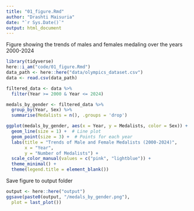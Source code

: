 ```yaml
---
title: "01_figure.Rmd"
author: "Drashti Maisuria"
date: "`r Sys.Date()`"
output: html_document
---
```


Figure showing the trends of males and females medaling over the years 2000-2024
```r
library(tidyverse)
here::i_am("code/01_figure.Rmd")
data_path <- here::here("data/olympics_dataset.csv")
data <- read.csv(data_path)
```

```r
filtered_data <- data %>%
  filter(Year >= 2000 & Year <= 2024)

medals_by_gender <- filtered_data %>%
  group_by(Year, Sex) %>%
  summarise(Medalists = n(), .groups = 'drop')

ggplot(medals_by_gender, aes(x = Year, y = Medalists, color = Sex)) +
  geom_line(size = 1) +  # Line plot
  geom_point(size = 3) +  # Points for each year
  labs(title = "Trends of Male and Female Medalists (2000-2024)", 
       x = "Year", 
       y = "Number of Medalists") +
  scale_color_manual(values = c("pink", "lightblue")) +  
  theme_minimal() +  
  theme(legend.title = element_blank())  
```

Save figure to output folder
```r
output <- here::here("output")
ggsave(paste0(output, "/medals_by_gender.png"),
  plot = last_plot())
```




